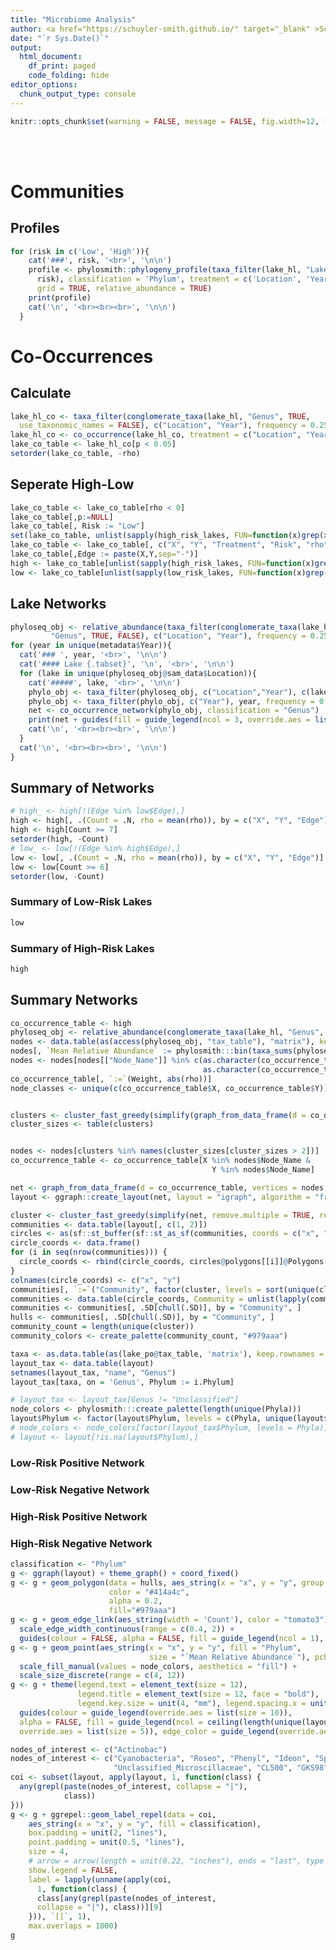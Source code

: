 ```yaml
---
title: "Microbiome Analysis"
author: <a href="https://schuyler-smith.github.io/" target="_blank" >Schuyler D. Smith</a>
date: "`r Sys.Date()`"
output:
  html_document:
    df_print: paged
    code_folding: hide
editor_options: 
  chunk_output_type: console
---
```

```r
knitr::opts_chunk$set(warning = FALSE, message = FALSE, fig.width=12, fig.height=8)
```
<br>
<br>

# Communities

## Profiles {.tabset .tabset-pills}
```r
for (risk in c('Low', 'High')){
    cat('###', risk, '<br>', '\n\n')
    profile <- phylosmith::phylogeny_profile(taxa_filter(lake_hl, "Lake_Risk", 
      risk), classification = 'Phylum', treatment = c('Location', 'Year'), 
      grid = TRUE, relative_abundance = TRUE)
    print(profile)
    cat('\n', '<br><br><br>', '\n\n')
  }
```

# Co-Occurrences

## Calculate
```r
lake_hl_co <- taxa_filter(conglomerate_taxa(lake_hl, "Genus", TRUE, 
  use_taxonomic_names = FALSE), c("Location", "Year"), frequency = 0.25)
lake_hl_co <- co_occurrence(lake_hl_co, treatment = c("Location", "Year"))
lake_co_table <- lake_hl_co[p < 0.05]
setorder(lake_co_table, -rho)
```

## Seperate High-Low
```r
lake_co_table <- lake_co_table[rho < 0]
lake_co_table[,p:=NULL]
lake_co_table[, Risk := "Low"]
set(lake_co_table, unlist(sapply(high_risk_lakes, FUN=function(x)grep(x,lake_co_table$Treatment))), "Risk", "High")
lake_co_table <- lake_co_table[, c("X", "Y", "Treatment", "Risk", "rho")]
lake_co_table[,Edge := paste(X,Y,sep="-")]
high <- lake_co_table[unlist(sapply(high_risk_lakes, FUN=function(x)grep(x,lake_co_table$Treatment))),]
low <- lake_co_table[unlist(sapply(low_risk_lakes, FUN=function(x)grep(x,lake_co_table$Treatment))),]
```

## Lake Networks {.tabset .tabset-pills}
```r
phyloseq_obj <- relative_abundance(taxa_filter(conglomerate_taxa(lake_hl, 
         "Genus", TRUE, FALSE), c("Location", "Year"), frequency = 0.25))
for (year in unique(metadata$Year)){
  cat('### ', year, '<br>', '\n\n')
  cat('#### Lake {.tabset}', '\n', '<br>', '\n\n')
  for (lake in unique(phyloseq_obj@sam_data$Location)){
    cat('#####', lake, '<br>', '\n\n')
    phylo_obj <- taxa_filter(phyloseq_obj, c("Location","Year"), c(lake), frequency = 0.5)
    phylo_obj <- taxa_filter(phylo_obj, c("Year"), year, frequency = 0.7)
    net <- co_occurrence_network(phylo_obj, classification = "Genus")
    print(net + guides(fill = guide_legend(ncol = 3, override.aes = list(size = 5))))
    cat('\n', '<br><br><br>', '\n\n')
  }
  cat('\n', '<br><br><br>', '\n\n')
}
```

## Summary of Networks {.tabset .tabset-pills}
```r
# high_ <- high[!(Edge %in% low$Edge),]
high <- high[, .(Count = .N, rho = mean(rho)), by = c("X", "Y", "Edge")]
high <- high[Count >= 7]
setorder(high, -Count)
# low_ <- low[!(Edge %in% high$Edge),]
low <- low[, .(Count = .N, rho = mean(rho)), by = c("X", "Y", "Edge")]
low <- low[Count >= 6]
setorder(low, -Count)
```

### Summary of Low-Risk Lakes
```r
low
```
### Summary of High-Risk Lakes
```r
high
```

## Summary Networks

```r
co_occurrence_table <- high
phyloseq_obj <- relative_abundance(conglomerate_taxa(lake_hl, "Genus", TRUE, FALSE))
nodes <- data.table(as(access(phyloseq_obj, "tax_table"), "matrix"), keep.rownames = "Node_Name")
nodes[, `Mean Relative Abundance` := phylosmith:::bin(taxa_sums(phyloseq_obj)/nsamples(phyloseq_obj), nbins = 9)]
nodes <- nodes[nodes[["Node_Name"]] %in% c(as.character(co_occurrence_table$X), 
                                           as.character(co_occurrence_table$Y)), ]
co_occurrence_table[, `:=`(Weight, abs(rho))]
node_classes <- unique(c(co_occurrence_table$X, co_occurrence_table$Y))


clusters <- cluster_fast_greedy(simplify(graph_from_data_frame(d = co_occurrence_table, vertices = nodes, directed = FALSE), remove.multiple = TRUE, remove.loops = TRUE))$membership
cluster_sizes <- table(clusters)


nodes <- nodes[clusters %in% names(cluster_sizes[cluster_sizes > 2])]
co_occurrence_table <- co_occurrence_table[X %in% nodes$Node_Name & 
                                             Y %in% nodes$Node_Name]

net <- graph_from_data_frame(d = co_occurrence_table, vertices = nodes, directed = FALSE)
layout <- ggraph::create_layout(net, layout = "igraph", algorithm = "fr")

cluster <- cluster_fast_greedy(simplify(net, remove.multiple = TRUE, remove.loops = TRUE))$membership
communities <- data.table(layout[, c(1, 2)])
circles <- as(sf::st_buffer(sf::st_as_sf(communities, coords = c("x", "y")), dist = 0.5, nQuadSegs = 15), "Spatial")
circle_coords <- data.frame()
for (i in seq(nrow(communities))) {
  circle_coords <- rbind(circle_coords, circles@polygons[[i]]@Polygons[[1]]@coords)
}
colnames(circle_coords) <- c("x", "y")
communities[, `:=`("Community", factor(cluster, levels = sort(unique(cluster))))]
communities <- data.table(circle_coords, Community = unlist(lapply(communities$Community, rep, times = nrow(circles@polygons[[i]]@Polygons[[1]]@coords))))
communities <- communities[, .SD[chull(.SD)], by = "Community", ]
hulls <- communities[, .SD[chull(.SD)], by = "Community", ]
community_count = length(unique(cluster))
community_colors <- create_palette(community_count, "#979aaa")

taxa <- as.data.table(as(lake_po@tax_table, 'matrix'), keep.rownames = "ASV")
layout_tax <- data.table(layout)
setnames(layout_tax, "name", "Genus")
layout_tax[taxa, on = 'Genus', Phylum := i.Phylum]

# layout_tax <- layout_tax[Genus != "Unclassified"]
node_colors <- phylosmith:::create_palette(length(unique(Phyla)))
layout$Phylum <- factor(layout$Phylum, levels = c(Phyla, unique(layout$Phylum)[!unique(layout$Phylum) %in% Phyla]))
# node_colors <- node_colors[factor(layout_tax$Phylum, levels = Phyla)]
# layout <- layout[!is.na(layout$Phylum),]
```

### Low-Risk Positive Network
### Low-Risk Negative Network
### High-Risk Positive Network
### High-Risk Negative Network

```r
classification <- "Phylum"
g <- ggraph(layout) + theme_graph() + coord_fixed()
g <- g + geom_polygon(data = hulls, aes_string(x = "x", y = "y", group = "Community"),
                      color = "#414a4c",
                      alpha = 0.2,
                      fill="#979aaa")
g <- g + geom_edge_link(aes_string(width = 'Count'), color = "tomato3") + 
  scale_edge_width_continuous(range = c(0.4, 2)) +
  guides(colour = FALSE, alpha = FALSE, fill = guide_legend(ncol = 1), override.aes = list(size = 4))
g <- g + geom_point(aes_string(x = "x", y = "y", fill = "Phylum", 
                               size = "`Mean Relative Abundance`"), pch = 21, color = "black") + 
  scale_fill_manual(values = node_colors, aesthetics = "fill") + 
  scale_size_discrete(range = c(4, 12))
g <- g + theme(legend.text = element_text(size = 12), 
               legend.title = element_text(size = 12, face = "bold"), 
               legend.key.size = unit(4, "mm"), legend.spacing.x = unit(0.005, "npc")) + 
  guides(colour = guide_legend(override.aes = list(size = 10)), 
  alpha = FALSE, fill = guide_legend(ncol = ceiling(length(unique(layout[[classification]]))/12), 
  override.aes = list(size = 5)), edge_color = guide_legend(override.aes = list(edge_width = 2)))

nodes_of_interest <- c("Actinobac")
nodes_of_interest <- c("Cyanobacteria", "Roseo", "Phenyl", "Ideon", "Sphaero", "Limnohabitans", "Limnoluna",
                       "Unclassified_Microscillaceae", "CL500", "GKS98", "hgc", "Silan")
coi <- subset(layout, apply(layout, 1, function(class) {
  any(grepl(paste(nodes_of_interest, collapse = "|"), 
            class))
}))
g <- g + ggrepel::geom_label_repel(data = coi, 
    aes_string(x = "x", y = "y", fill = classification), 
    box.padding = unit(2, "lines"), 
    point.padding = unit(0.5, "lines"), 
    size = 4, 
    # arrow = arrow(length = unit(0.22, "inches"), ends = "last", type = "closed"),
    show.legend = FALSE, 
    label = lapply(unname(apply(coi, 
      1, function(class) {
      class[any(grepl(paste(nodes_of_interest, 
      collapse = "|"), class))][9]
    })), `[[`, 1), 
    max.overlaps = 1000)
g
```
